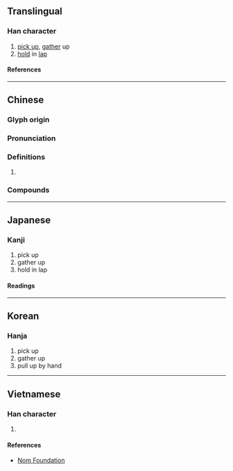 {{also|撷}}
{{character info}}
==Translingual==

===Han character===
{{Han char|rn=64|rad=手|as=15|sn=18|four=51086|canj=QGRC|ids=⿰扌頡}}

# [[pick up]], [[gather]] up
# [[hold]] in [[lap]]

====References====
{{Han ref|kx=0461.090|dkj=12900|dj=0810.150|hdz=31978.110|uh=64F7}}

----

==Chinese==
{{zh-forms|s=撷}}

===Glyph origin===
{{Han etym}}

===Pronunciation===
{{zh-pron
|m=xié,jié
|c=kit3,git3
|h=pfs=
|md=
|mn=
|w=
|mc=y
|oc=y
|cat=
}}

===Definitions===
{{zh-hanzi}}

# {{rfdef|zh}}

===Compounds===
{{zh-der|採擷|擷取}}

----

==Japanese==

===Kanji===
{{ja-kanji|grade=|rs=手15}}

# pick up
# gather up
# hold in lap

====Readings====
{{ja-readings
|on=けつ
|kun=はさむ
}}

----

==Korean==

===Hanja===
{{ko-hanja|힐}}

# pick up
# gather up
# pull up by hand

----

==Vietnamese==

===Han character===
{{vi-readings|rs=手15|reading=hiệt}}

# {{rfdef|vi|sort=手15}}

====References====
* [http://nomfoundation.org/common/nom_details.php?codepoint=64f7 Nom Foundation]